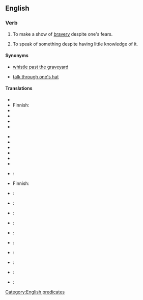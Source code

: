 ==English==

===Verb===
{{infl|en|verb|head=to [[whistle]] in the [[dark]]}}

# {{idiom|US}} To make a show of [[bravery]] despite one's fears. 
# {{rfv-sense}} {{idiom|US}} To speak of something despite having little knowledge of it.

====Synonyms====
*{{sense|make a show of bravery}} [[whistle past the graveyard]]
*{{sense|speak of something without knowledge}} [[talk through one's hat]]

====Translations====
{{trans-top|make a show of bravery}}
*{{trreq|Arabic}}
*Finnish: {{t-|fi|vislailla}}
*{{trreq|French}}
*{{trreq|German}}
*{{trreq|Italian}}
*{{trreq|Japanese}}
{{trans-mid}}
*{{trreq|Korean}}
*{{trreq|Mandarin}}
*{{trreq|Polish}}
*{{trreq|Portuguese}}
*{{trreq|Russian}}
*{{trreq|Spanish}}
{{trans-bottom}}
{{trans-top|speak without knowledge}}
*{{trreq|Arabic}}:
*Finnish: {{t-|fi|puhua läpiä päähänsä}}
*{{trreq|French}}:
*{{trreq|German}}:
*{{trreq|Italian}}:
*{{trreq|Japanese}}:
{{trans-mid}}
*{{trreq|Korean}}:
*{{trreq|Mandarin}}:
*{{trreq|Polish}}:
*{{trreq|Portuguese}}:
*{{trreq|Russian}}:
*{{trreq|Spanish}}:
{{trans-bottom}}

[[Category:English predicates]]